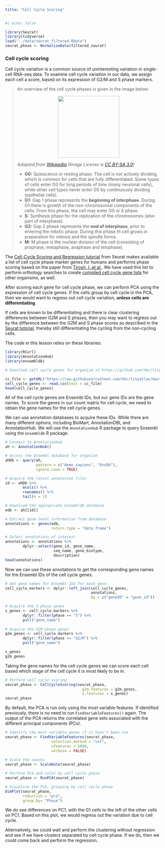 ```yaml
---
title: "Cell Cycle Scoring"
---
```


```r
#| echo: false

library(Seurat)
library(tidyverse)
load("../data/seurat_filtered.RData")
seurat_phase <- NormalizeData(filtered_seurat)
```

### Cell cycle scoring

Cell cycle variation is a common source of uninteresting variation in single-cell RNA-seq data. To examine cell cycle variation in our data, we assign each cell a score, based on its expression of G2/M and S phase markers. 

> An overview of the cell cycle phases is given in the image below:
> 
> <p align="center">
><img src="../img/cell_cycle.png" width="200">
></p> 	
> 
> _Adapted from [Wikipedia](https://en.wikipedia.org/wiki/Cell_cycle) (Image License is [CC BY-SA 3.0](https://en.wikipedia.org/wiki/Wikipedia:Text_of_Creative_Commons_Attribution-ShareAlike_3.0_Unported_License))_
> 
> - **G0:** Quiescence or resting phase. The cell is not actively dividing, which is common for cells that are fully differentiated. Some types of cells enter G0 for long periods of time (many neuronal cells), while other cell types never enter G0 by continuously dividing (epithelial cells).
> - **G1:** Gap 1 phase represents the **beginning of interphase**. During G1 there is growth of the non-chromosomal components of the cells. From this phase, the cell may enter G0 or S phase.
> - **S:** Synthesis phase for the replication of the chromosomes (also part of interphase).
> - **G2:** Gap 2 phase represents the **end of interphase**, prior to entering the mitotic phase. During this phase th cell grows in preparation for mitosis and the spindle forms.
> - **M:** M phase is the nuclear division of the cell (consisting of prophase, metaphase, anaphase and telophase).
	

The [Cell-Cycle Scoring and Regression tutorial](https://satijalab.org/seurat/v3.0/cell_cycle_vignette.html) from Seurat makes available a list of cell cycle phase marker genes for humans and performs phase scoring based on the paper from [Tirosh, I. et al.](https://www.ncbi.nlm.nih.gov/pmc/articles/PMC4944528/). We have used this list to perform orthology searches to create [compiled cell cycle gene lists](https://github.com/hbc/tinyatlas/tree/master/cell_cycle) for other organisms, as well.

After scoring each gene for cell cycle phase, we can perform PCA using the expression of cell cycle genes. If the cells group by cell cycle in the PCA, then we would want to regress out cell cycle variation, **unless cells are differentiating**. 

::: callout-note
If cells are known to be differentiating and there is clear clustering differences between G2M and S phases, then you may want to regress out by the difference between the G2M and S phase scores as described in the [Seurat tutorial](https://satijalab.org/seurat/v3.0/cell_cycle_vignette.html), thereby still differentiating the cycling from the non-cycling cells.
:::

The code in this lesson relies on these libraries:
```r
library(RCurl)
library(AnnotationHub)
library(ensembldb)
```

```r
# Download cell cycle genes for organism at https://github.com/hbc/tinyatlas/tree/master/cell_cycle. Read it in with:

cc_file <- getURL("https://raw.githubusercontent.com/hbc/tinyatlas/master/cell_cycle/Homo_sapiens.csv") 
cell_cycle_genes <- read.csv(text = cc_file)
head(cell_cycle_genes)
```

All of the cell cycle genes are Ensembl IDs, but our gene IDs are the gene names. To score the genes in our count matrix for cell cycle, we need to obtain the gene names for the cell cycle genes. 

We can use annotation databases to acquire these IDs. While there are many different options, including BioMart, AnnotationDBI, and AnnotationHub. We will use the `AnnotationHub` R package to query Ensembl using the `ensembldb` R package.

```r
# Connect to AnnotationHub
ah <- AnnotationHub()

# Access the Ensembl database for organism
ahDb <- query(ah, 
              pattern = c("Homo sapiens", "EnsDb"), 
              ignore.case = TRUE)

# Acquire the latest annotation files
id <- ahDb %>%
        mcols() %>%
        rownames() %>%
        tail(n = 1)

# Download the appropriate Ensembldb database
edb <- ah[[id]]

# Extract gene-level information from database
annotations <- genes(edb, 
                     return.type = "data.frame")

# Select annotations of interest
annotations <- annotations %>%
        dplyr::select(gene_id, gene_name, 
                      seq_name, gene_biotype, 
                      description)
head(annotations)
```

Now we can use these annotations to get the corresponding gene names for the Ensembl IDs of the cell cycle genes.


```r
# Get gene names for Ensembl IDs for each gene
cell_cycle_markers <- dplyr::left_join(cell_cycle_genes, 
                                       annotations, 
                                       by = c("geneID" = "gene_id"))

# Acquire the S phase genes
s_genes <- cell_cycle_markers %>%
        dplyr::filter(phase == "S") %>%
        pull("gene_name")
        
# Acquire the G2M phase genes        
g2m_genes <- cell_cycle_markers %>%
        dplyr::filter(phase == "G2/M") %>%
        pull("gene_name")

s_genes
g2m_genes
```

Taking the gene names for the cell cycle genes we can score each cell based which stage of the cell cycle it is most likely to be in. 

```r
# Perform cell cycle scoring
seurat_phase <- CellCycleScoring(seurat_phase,
                                   g2m.features = g2m_genes,
                                   s.features = s_genes)
seurat_phase
```

By default, the PCA is run only using the most variable features. If identified previously, there is no need to run `FindVariableFeatures()` again. The output of the PCA returns the correlated gene sets associated with the different principal components (PCs).

```r
# Identify the most variable genes if it hasn't been run
seurat_phase <- FindVariableFeatures(seurat_phase, 
                     selection.method = "vst",
                     nfeatures = 2000, 
                     verbose = FALSE)
		     
# Scale the counts
seurat_phase <- ScaleData(seurat_phase)

# Perform PCA and color by cell cycle phase
seurat_phase <- RunPCA(seurat_phase)

# Visualize the PCA, grouping by cell cycle phase
DimPlot(seurat_phase,
        reduction = "pca",
        group.by= "Phase")
```


We do see differences on PC1, with the G1 cells to the left of the other cells on PC1. Based on this plot, we would regress out the variation due to cell cycle. 

::: callout-note
Alternatively, we could wait and perform the clustering without regression and see if we have clusters separated by cell cycle phase. If we do, then we could come back and perform the regression.
:::